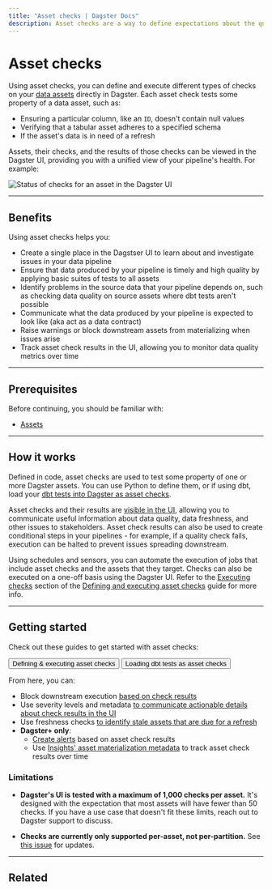 ```yaml
---
title: "Asset checks | Dagster Docs"
description: Asset checks are a way to define expectations about the quality of your data.
---
```


# Asset checks

Using asset checks, you can define and execute different types of checks on your [data assets](/concepts/assets/software-defined-assets) directly in Dagster. Each asset check tests some property of a data asset, such as:

- Ensuring a particular column, like an `ID`, doesn't contain null values
- Verifying that a tabular asset adheres to a specified schema
- If the asset's data is in need of a refresh

Assets, their checks, and the results of those checks can be viewed in the Dagster UI, providing you with a unified view of your pipeline's health. For example:

<!-- ![Status of checks for an asset in the Dagster UI](/images/concepts/assets/asset-checks/asset-details-asset-checks-tab.png) -->

<Image
alt="Status of checks for an asset in the Dagster UI"
src="/images/concepts/assets/asset-checks/asset-details-asset-checks-tab.png"
width={1500}
height={802}
/>

---

## Benefits

Using asset checks helps you:

- Create a single place in the Dagstser UI to learn about and investigate issues in your data pipeline
- Ensure that data produced by your pipeline is timely and high quality by applying basic suites of tests to all assets
- Identify problems in the source data that your pipeline depends on, such as checking data quality on source assets where dbt tests aren't possible
- Communicate what the data produced by your pipeline is expected to look like (aka act as a data contract)
- Raise warnings or block downstream assets from materializing when issues arise
- Track asset check results in the UI, allowing you to monitor data quality metrics over time

---

## Prerequisites

Before continuing, you should be familiar with:

- [Assets](/concepts/assets/software-defined-assets)

---

## How it works

Defined in code, asset checks are used to test some property of one or more Dagster assets. You can use Python to define them, or if using dbt, load your [dbt tests into Dagster as asset checks](/integrations/dbt/reference#loading-dbt-tests-as-asset-checks).

Asset checks and their results are [visible in the UI](/concepts/assets/asset-checks/define-execute-asset-checks#using-asset-check-results), allowing you to communicate useful information about data quality, data freshness, and other issues to stakeholders. Asset check results can also be used to create conditional steps in your pipelines - for example, if a quality check fails, execution can be halted to prevent issues spreading downstream.

Using schedules and sensors, you can automate the execution of jobs that include asset checks and the assets that they target. Checks can also be executed on a one-off basis using the Dagster UI. Refer to the [Executing checks](/concepts/assets/asset-checks/define-execute-asset-checks#executing-checks) section of the [Defining and executing asset checks](/concepts/assets/asset-checks/define-execute-asset-checks) guide for more info.

---

## Getting started

Check out these guides to get started with asset checks:

<div className="w-full inline-flex flex-col space-y-2 md:space-y-0 md:flex-row md:space-x-4">
  <Button link="/concepts/assets/asset-checks/define-execute-asset-checks">
    Defining & executing asset checks
  </Button>
  <Button link="/integrations/dbt/reference#loading-dbt-tests-as-asset-checks">
    Loading dbt tests as asset checks
  </Button>
</div>

From here, you can:

- Block downstream execution [based on check results](/concepts/assets/asset-checks/define-execute-asset-checks#blocking-downstream-assets)
- Use severity levels and metadata [to communicate actionable details about check results in the UI](/concepts/assets/asset-checks/define-execute-asset-checks#using-asset-check-results)
- Use freshness checks [to identify stale assets that are due for a refresh](/concepts/assets/asset-checks/checking-for-data-freshness)
- **Dagster+ only**:
  - [Create alerts](/dagster-plus/managing-deployments/alerts) based on asset check results
  - Use [Insights' asset materialization metadata](/dagster-plus/insights/asset-metadata) to track asset check results over time

### Limitations

- **Dagster's UI is tested with a maximum of 1,000 checks per asset.** It's designed with the expectation that most assets will have fewer than 50 checks. If you have a use case that doesn't fit these limits, reach out to Dagster support to discuss.

- **Checks are currently only supported per-asset, not per-partition.** See [this issue](https://github.com/dagster-io/dagster/issues/17005) for updates.

---

## Related

<ArticleList>
  <ArticleListItem
    href="/concepts/assets/software-defined-assets"
    title="Asset definitions"
  ></ArticleListItem>
  <ArticleListItem
    title="Asset checks API reference"
    href="/_apidocs/asset-checks"
  ></ArticleListItem>
  <ArticleListItem
    href="/concepts/automation/schedules"
    title="Schedules"
  ></ArticleListItem>
  <ArticleListItem
    href="/concepts/partitions-schedules-sensors/sensors"
    title="Sensors"
  ></ArticleListItem>
</ArticleList>

